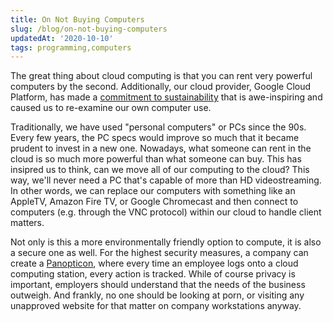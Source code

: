 ```yaml
---
title: On Not Buying Computers
slug: /blog/on-not-buying-computers
updatedAt: '2020-10-10'
tags: programming,computers
---
```


The great thing about cloud computing is that you can rent very powerful
computers by the second. Additionally, our cloud provider, Google Cloud
Platform, has made a [commitment to
sustainability](https://sustainability.google/progress/projects/announcement-100/#:~:text=I'm%20thrilled%20to%20announce,our%20data%20centers%20and%20offices.&text=Today%2C%20we%20are%20the%20world's,of%20wind%20and%20solar%20energy.)
that is awe-inspiring and caused us to re-examine our own computer use.

Traditionally, we have used "personal computers" or PCs since the 90s. Every
few years, the PC specs would improve so much that it became prudent to invest
in a new one. Nowadays, what someone can rent in the cloud is so much more
powerful than what someone can buy. This has insipred us to think, can we move
all of our computing to the cloud? This way, we'll never need a PC that's
capable of more than HD videostreaming. In other words, we can replace our
computers with something like an AppleTV, Amazon Fire TV, or Google
Chromecast and then connect to computers (e.g. through the VNC protocol)
within our cloud to handle client matters.

Not only is this a more environmentally friendly option to compute, it is also a
secure one as well. For the highest security measures, a company can create a
[Panopticon](https://ethics.org.au/ethics-explainer-panopticon-what-is-the-panopticon-effect/#:~:text=The%20panopticon%20is%20a%20disciplinary,not%20they%20are%20being%20watched.),
where every time an employee logs onto a cloud computing station, every action
is tracked. While of course privacy is important, employers should understand
that the needs of the business outweigh. And frankly, no one should be looking
at porn, or visiting any unapproved website for that matter on company
workstations anyway.
